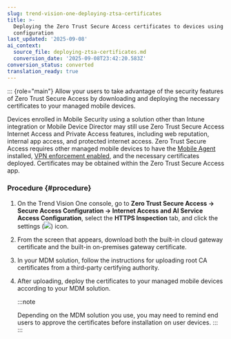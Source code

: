 ```yaml
---
slug: trend-vision-one-deploying-ztsa-certificates
title: >-
  Deploying the Zero Trust Secure Access certificates to devices using managed
  configuration
last_updated: '2025-09-08'
ai_context:
  source_file: deploying-ztsa-certificates.md
  conversion_date: '2025-09-08T23:42:20.583Z'
conversion_status: converted
translation_ready: true
---
```


::: {role="main"}
Allow your users to take advantage of the security features of Zero Trust Secure Access by downloading and deploying the necessary certificates to your managed mobile devices.

Devices enrolled in Mobile Security using a solution other than Intune integration or Mobile Device Director may still use Zero Trust Secure Access Internet Access and Private Access features, including web reputation, internal app access, and protected internet access. Zero Trust Secure Access requires other managed mobile devices to have the [Mobile Agent](enabling-ztsa-mobile-devices.mdx) installed, [VPN enforcement enabled](vpn-profile-devices-managed-config.mdx), and the necessary certificates deployed. Certificates may be obtained within the Zero Trust Secure Access app.

### Procedure {#procedure}

1.  On the Trend Vision One console, go to **Zero Trust Secure Access → Secure Access Configuration → Internet Access and AI Service Access Configuration**, select the **HTTPS Inspection** tab, and click the settings (![](/images/configure=GUID-657DB993-ADC7-4DEC-8C62-C8739D74760E.webp)) icon.

2.  From the screen that appears, download both the built-in cloud gateway certificate and the built-in on-premises gateway certificate.

3.  In your MDM solution, follow the instructions for uploading root CA certificates from a third-party certifying authority.

4.  After uploading, deploy the certificates to your managed mobile devices according to your MDM solution.

    :::note

    Depending on the MDM solution you use, you may need to remind end users to approve the certificates before installation on user devices.
    :::
:::

